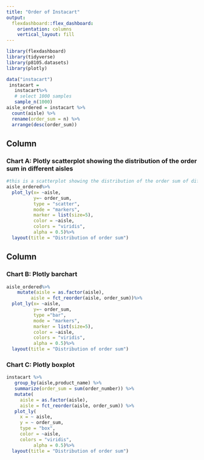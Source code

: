 ```yaml
---
title: "Order of Instacart"
output: 
  flexdashboard::flex_dashboard:
    orientation: columns
    vertical_layout: fill
---
```


```r
library(flexdashboard)
library(tidyverse)
library(p8105.datasets)
library(plotly)
```

```r
data("instacart")
 instacart = 
   instacart%>% 
   # select 1000 samples
   sample_n(1000)
aisle_ordered = instacart %>%
  count(aisle) %>%
  rename(order_sum = n) %>%
  arrange(desc(order_sum))
```

Column {data-width=650}
-----------------------------------------------------------------------

### Chart A: Plotly scatterplot showing the distribution of the order sum in different aisles 

```r
#this is a scatterplot showing the distribution of the order sum of different aisle 
aisle_ordered%>%
  plot_ly(x= ~aisle,
          y=~ order_sum, 
          type = "scatter",
          mode = "markers",
          marker = list(size=5),
          color = ~aisle,
          colors = "viridis",
          alpha = 0.5)%>%
  layout(title = "Distribution of order sum")
```

Column {data-width=350}
-----------------------------------------------------------------------

### Chart B: Plotly barchart

```r
aisle_ordered%>%
    mutate(aisle = as.factor(aisle),
         aisle = fct_reorder(aisle, order_sum))%>%
  plot_ly(x= ~aisle,
          y=~ order_sum, 
          type ="bar",
          mode = "markers",
          marker = list(size=5),
          color = ~aisle,
          colors = "viridis",
          alpha = 0.5)%>%
  layout(title = "Distribution of order sum")
```

### Chart C: Plotly boxplot

```r
instacart %>%
   group_by(aisle,product_name) %>% 
   summarize(order_sum = sum(order_number)) %>% 
   mutate(
     aisle = as.factor(aisle),
     aisle = fct_reorder(aisle, order_sum)) %>% 
   plot_ly(
     x = ~ aisle,
     y = ~ order_sum,
     type = "box",
     color = ~aisle,
     colors = "viridis",
          alpha = 0.5)%>%
  layout(title = "Distribution of order sum")
```
